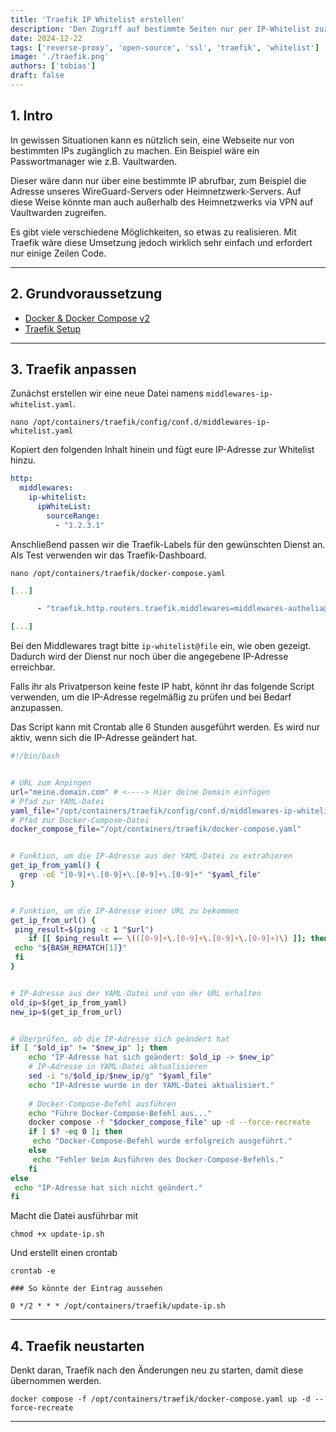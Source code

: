 ```yaml
---
title: 'Traefik IP Whitelist erstellen'
description: 'Den Zugriff auf bestimmte Seiten nur per IP-Whitelist zuzulassen, kann manchmal hilfreich sein.'
date: 2024-12-22
tags: ['reverse-proxy', 'open-source', 'ssl', 'traefik', 'whitelist']
image: './traefik.png'
authors: ['tobias']
draft: false
---
```

## 1. Intro

In gewissen Situationen kann es nützlich sein, eine Webseite nur von bestimmten IPs zugänglich zu machen. Ein Beispiel wäre ein Passwortmanager wie z.B. Vaultwarden.

Dieser wäre dann nur über eine bestimmte IP abrufbar, zum Beispiel die Adresse unseres WireGuard-Servers oder Heimnetzwerk-Servers. Auf diese Weise könnte man auch außerhalb des Heimnetzwerks via VPN auf Vaultwarden zugreifen.

Es gibt viele verschiedene Möglichkeiten, so etwas zu realisieren. Mit Traefik wäre diese Umsetzung jedoch wirklich sehr einfach und erfordert nur einige Zeilen Code.

---

## 2. Grundvoraussetzung

- [Docker & Docker Compose v2](/blog/server-setup#5-docker-und-docker-compose)
- [Traefik Setup](/blog/traefik)

---

## 3. Traefik anpassen

Zunächst erstellen wir eine neue Datei namens `middlewares-ip-whitelist.yaml`.

```shell
nano /opt/containers/traefik/config/conf.d/middlewares-ip-whitelist.yaml
```

Kopiert den folgenden Inhalt hinein und fügt eure IP-Adresse zur Whitelist hinzu.

```yaml title="middlewares-ip-whitelist.yaml"
http:
  middlewares:
    ip-whitelist:
      ipWhiteList:
        sourceRange:
          - "1.2.3.1"
```

Anschließend passen wir die Traefik-Labels für den gewünschten Dienst an. Als Test verwenden wir das Traefik-Dashboard.

```shell
nano /opt/containers/traefik/docker-compose.yaml
```

```yaml title="docker-compose.yaml"
[...]

      - "traefik.http.routers.traefik.middlewares=middlewares-authelia@file, ip-whitelist@file" # <--- Hier fügen wir die Whitelist hinzu.

[...]
```

Bei den Middlewares tragt bitte `ip-whitelist@file` ein, wie oben gezeigt. Dadurch wird der Dienst nur noch über die angegebene IP-Adresse erreichbar.

Falls ihr als Privatperson keine feste IP habt, könnt ihr das folgende Script verwenden, um die IP-Adresse regelmäßig zu prüfen und bei Bedarf anzupassen.

Das Script kann mit Crontab alle 6 Stunden ausgeführt werden. Es wird nur aktiv, wenn sich die IP-Adresse geändert hat.

```bash title="update-ip.sh"
#!/bin/bash


# URL zum Anpingen
url="meine.domain.com" # <----> Hier deine Domain einfügen 
# Pfad zur YAML-Datei
yaml_file="/opt/containers/traefik/config/conf.d/middlewares-ip-whitelist.yaml"
# Pfad zur Docker-Compose-Datei
docker_compose_file="/opt/containers/traefik/docker-compose.yaml"


# Funktion, um die IP-Adresse aus der YAML-Datei zu extrahieren
get_ip_from_yaml() {
  grep -oE "[0-9]+\.[0-9]+\.[0-9]+\.[0-9]+" "$yaml_file"
}


# Funktion, um die IP-Adresse einer URL zu bekommen
get_ip_from_url() {
 ping_result=$(ping -c 1 "$url")
    if [[ $ping_result =~ \(([0-9]+\.[0-9]+\.[0-9]+\.[0-9]+)\) ]]; then
 echo "${BASH_REMATCH[1]}"
 fi
}


# IP-Adresse aus der YAML-Datei und von der URL erhalten
old_ip=$(get_ip_from_yaml)
new_ip=$(get_ip_from_url)


# Überprüfen, ob die IP-Adresse sich geändert hat
if [ "$old_ip" != "$new_ip" ]; then
    echo "IP-Adresse hat sich geändert: $old_ip -> $new_ip"
    # IP-Adresse in YAML-Datei aktualisieren
    sed -i "s/$old_ip/$new_ip/g" "$yaml_file"
    echo "IP-Adresse wurde in der YAML-Datei aktualisiert."
   
    # Docker-Compose-Befehl ausführen
    echo "Führe Docker-Compose-Befehl aus..."
    docker compose -f "$docker_compose_file" up -d --force-recreate
    if [ $? -eq 0 ]; then
     echo "Docker-Compose-Befehl wurde erfolgreich ausgeführt."
    else
     echo "Fehler beim Ausführen des Docker-Compose-Befehls."
    fi
else
 echo "IP-Adresse hat sich nicht geändert."
fi 
```

Macht die Datei ausführbar mit

```shell
chmod +x update-ip.sh
```

Und erstellt einen crontab

```shell
crontab -e

### So könnte der Eintrag aussehen

0 */2 * * * /opt/containers/traefik/update-ip.sh
```
---

## 4. Traefik neustarten

  

<Callout icon="💡" type="info">

Denkt daran, Traefik nach den Änderungen neu zu starten, damit diese übernommen werden.
</Callout>

```shell
docker compose -f /opt/containers/traefik/docker-compose.yaml up -d --force-recreate
```

--- 


